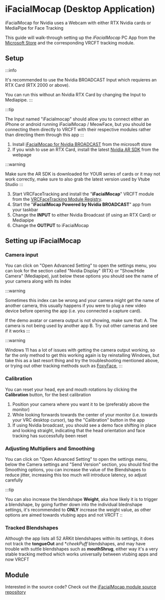 # iFacialMocap (Desktop Application)

iFacialMocap for Nvidia uses a Webcam with either RTX Nvidia cards or MediaPipe for Face Tracking 

This guide will walk-through setting up the *iFacialMocap* PC App from the [Microsoft Store](https://apps.microsoft.com/detail/9n01fgs2zk3x?hl=en-US&gl=US) and the corresponding VRCFT tracking module.

## Setup

:::info

It's recommended to use the Nvidia BROADCAST Input which requieres an RTX Card (RTX 2000 or above).

You can run this without an Nvidia RTX Card by changing the Input to Mediapipe.
:::

:::tip

The Input named "iFacialmocap" should allow you to connect either an iPhone or android running iFacialMocap / MeowFace, but you should be connecting them directly to VRCFT with their respective modules rather than directing them through this app
:::

1. Install [iFacialMocap for Nvidia BROADCAST](https://apps.microsoft.com/detail/9n01fgs2zk3x?hl=en-US&gl=US) from the microsoft store
2. If you wish to use an RTX Card, install the latest [Nvidia AR SDK](https://www.nvidia.com/en-us/geforce/broadcasting/broadcast-sdk/resources/) from the webpage

:::warning

Make sure the AR SDK is downloaded for YOUR series of cards or it may not work correctly, make sure to also grab the latest version used by Vtube Studio
:::

3. Start VRCFaceTracking and install the "**iFacialMocap**" VRCFT module from the [VRCFaceTracking Module Registry](@site/docs/vrcft-software/vrcft.mdx#module-registry).
4. Start the "**iFacialMocap Powered by Nvidia BROADCAST**" app from your taskbar
5. Change the **INPUT** to either Nvidia Broadcast (if using an RTX Card) or Mediapipe
6. Change the **OUTPUT** to iFacialMocap

## Setting up iFacialMocap

### Camera input

You can click on "Open Advanced Setting" to open the settings menu, you can look for the section called "Nvidia Display" (RTX) or "Show/Hide Camera" (Mediapipe), just below these options you should see the name of your camera along with its index

:::warning

Sometimes this index can be wrong and your camera might get the name of another camera, this usually happens if you were to plug a new video device before opening the app (i.e. you connected a capture card).

If the demo avatar or camera output is not showing, make sure that:
A. The camera is not being used by another app
B. Try out other cameras and see if it works
:::

:::warning

Windows 11 has a lot of issues with getting the camera output working, so far the only method to get this working again is by reinstalling Windows, but take this as a last resort thing and try the troubleshooting mentioned above, or trying out other tracking methods such as [FoxyFace](https://docs.vrcft.io/docs/hardware/desktop/webcam/foxyface),
:::

### Calibration

You can reset your head, eye and mouth rotations by clicking the **Calibration** button, for the best calibration

1. Position your camera where you want it to be (preferably above the monitor)
2. While looking forwards towards the center of your monitor (i.e. towards your VRC desktop cursor), tap the "Calibration" button in the app
3. If using Nvidia broadcast, you should see a demo face shifting in place and looking straight, indicating that the head orientation and face tracking has successfully been reset

### Adjusting Multipliers and Smoothing

You can click on "Open Advanced Setting" to open the settings menu, below the Camera settings and "Send Version" section, you should find the Smoothing options, you can increase the value of the Blendshapes to reduce jitter, increasing this too much will introduce latency, so adjust carefully

:::tip

You can also increase the blendshape **Weight**, aka how likely it is to trigger a blendshape, by going further down into the individual blednshape settings, it's recommended to **ONLY** increase the weight value, as other options are aimed towards vtubing apps and not VRCFT
::

### Tracked Blendshapes
Although the app lists all 52 ARKit blendshapes within its settings, it does not track the **tongueOut** and **cheekPuff* blendshapes, and may have trouble with suttle blendshapes such as **mouthShrug**, either way it's a very stable tracking method which works universally between vtubing apps and now VRCFT

## Module

Interested in the source code? Check out the [iFacialMocap module source repository](https://github.com/Shuisho10/VRC_iFacialMocap)



